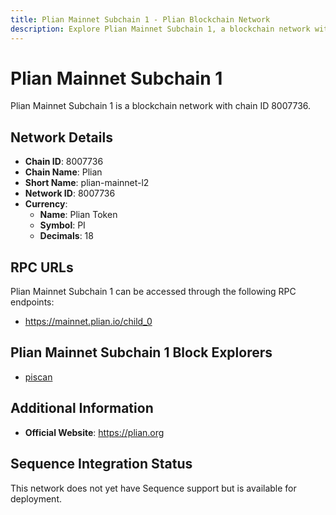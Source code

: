 ```yaml
--- 
title: Plian Mainnet Subchain 1 - Plian Blockchain Network
description: Explore Plian Mainnet Subchain 1, a blockchain network with chain ID 8007736. Learn about its native currency, Plian Token, and how to interact with the network.
---
```


# Plian Mainnet Subchain 1

Plian Mainnet Subchain 1 is a blockchain network with chain ID 8007736.

## Network Details

- **Chain ID**: 8007736
- **Chain Name**: Plian
- **Short Name**: plian-mainnet-l2
- **Network ID**: 8007736
- **Currency**: 
  - **Name**: Plian Token
  - **Symbol**: PI
  - **Decimals**: 18

## RPC URLs

Plian Mainnet Subchain 1 can be accessed through the following RPC endpoints:

- https://mainnet.plian.io/child_0

## Plian Mainnet Subchain 1 Block Explorers

- [piscan](https://piscan.plian.org/child_0)

## Additional Information

- **Official Website**: https://plian.org

## Sequence Integration Status

This network does not yet have Sequence support but is available for deployment.
